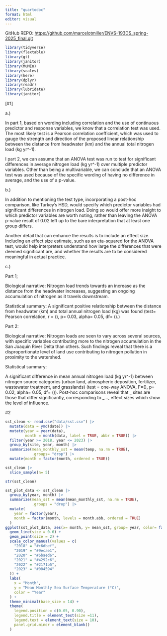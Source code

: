 ```yaml
---
title: "quartodoc"
format: html
editor: visual
---
```


GitHub REPO: <https://github.com/marcelotmiller/ENVS-193DS_spring-2025_final.git>

```r
library(tidyverse)
library(flextable)
library(gt)
library(janitor)
library(MuMIn)
library(scales)
library(here)
library(dplyr)
library(readr)
library(lubridate)
library(janitor)
```

\[#1\]

a.)

In part 1, based on wording including correlation and the use of continuous predictor and response variables, we know that a correlation test was used. The most likely test is a Pearson correlation coefficient, which was used to gauge the strength and direction of the proposed linear relationship between the distance from headwater (km) and the annual total nitrogen load (kg yr\^-1).

I part 2, we can assume that an ANOVA test was run to test for significant differences in average nitrogen load (kg yr\^-1) over multiple predictor variables. Other than being a multivariable, we can conclude that an ANOVA test was used because of the specific wording of having no difference in average, and the use of a p-value.

b.)

In addition to mentioning the test type, incorporating a post-hoc comparison, like Turkey's HSD, would specify which predictor variables had significant differences in nitrogen load. Doing so would offer more insight to which predictor variables are worth noting, rather than leaving the ANOVA p-value result of 0.02 left up to the bare interpretation that at least one group differs.

Another detail that can enhance the results is to include an effect size. Including an effect size estimate, such as an eta-squared for the ANOVA test, would help interpreters understand how large the differences that were deemed significant are, and whether the results are to be considered meaningful in actual practice.

c.)

Part 1;

Biological narrative: Nitrogen load trends towards an increase as the distance from the headwater increases, suggesting an ongoing accumulation of nitrogen as it travels downstream.

Statistical summary: A significant positive relationship between the distance from headwater (km) and total annual nitrogen load (kg) was found (test= Pearson correlation, r = (), p= 0.03, alpha= 0.05, df= ().)

Part 2:

Biological narrative: Nitrogen loads are seen to vary across several sources, with specific variables contributing more to the nitrogen accumulation in the San Joaquin River Delta than others. Such findings reveal that there is a disproportionate level of land use contributing to nitrogen pollution in proximity to the watershed.

Statistical summary:

A significant difference in mean annual nitrogen load (kg yr\^-1) between nitrogen source categories (urban land, atmospheric deposition, fertilizer, wastewater treatment, and grasslands) (test = one-way ANOVA, F=(), p= 0.02, alpha= 0.05, df= ()). Post-hoc comparisons reveal that \_ sites are those that differ significantly, corresponding to \_..., effect sizes which show the level of influence.

#2

```r
sst_clean <- read.csv("data/sst.csv") |> 
  mutate(data = ymd(date)) |> 
  mutate(year = year(data), 
         month = month(data, label = TRUE, abbr = TRUE)) |> 
  filter(year >= 2018, year <= 2023) |> 
  group_by(site, year, month) |> 
  summarize(mean_monthly_sst = mean(temp, na.rm = TRUE),
            .groups= "drop") |> 
  mutate(month = factor(month, ordered = TRUE))

sst_clean |> 
  slice_sample(n= 5)

str(sst_clean)
```

```r
sst_plot_data <- sst_clean |> 
  group_by(year, month) |> 
  summarize(mean_sst = mean(mean_monthly_sst, na.rm = TRUE), 
            .groups = "drop") |> 
  mutate(
    year = factor(year),
    month = factor(month, levels = month.abb, ordered = TRUE)
  )
ggplot(sst_plot_data, aes(x= month, y= mean_sst, group= year, color= factor(year))) + 
  geom_line(size = 0.6) +
  geom_point(size = 2) +
  scale_color_manual(values = c(
    "2018" = "#c6dbef",
    "2019" = "#9ecae1",
    "2020" = "#6baed6",
    "2021" = "#4292c6",
    "2022" = "#2171b5",
    "2023" = "#084594"
  )) +
  labs(
    x = "Month",
    y = "Mean Monthly Sea Surface Temperature (°C)",
    color = "Year"
  ) +
  theme_minimal(base_size = 14) +
  theme(
    legend.position = c(0.05, 0.90),
    legend.title = element_text(size =11),
    legend.text = element_text(size = 10),
    panel.grid.minor = element_blank()
  )
```
